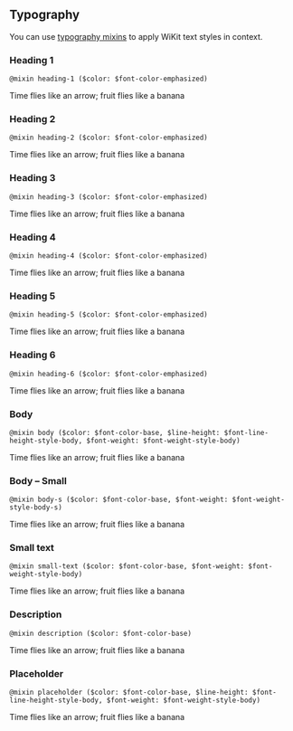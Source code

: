 
<Meta title="Guidelines/Typography" />

## Typography

You can use <a href="https://github.com/wmde/wikit/blob/master/vue-components/src/styles/mixins/Typography.scss">typography mixins</a> to apply WiKit text styles in context.

### Heading 1

`@mixin heading-1 ($color: $font-color-emphasized)`

<Canvas withSource="none">
	<div className="heading-1">Time flies like an arrow; fruit flies like a banana</div>
</Canvas>

### Heading 2

`@mixin heading-2 ($color: $font-color-emphasized)`

<Canvas withSource="none">
	<div className="heading-2">Time flies like an arrow; fruit flies like a banana</div>
</Canvas>

### Heading 3

`@mixin heading-3 ($color: $font-color-emphasized)`

<Canvas withSource="none">
	<div className="heading-3">Time flies like an arrow; fruit flies like a banana</div>
</Canvas>

### Heading 4

`@mixin heading-4 ($color: $font-color-emphasized)`

<Canvas withSource="none">
	<div className="heading-4">Time flies like an arrow; fruit flies like a banana</div>
</Canvas>

### Heading 5

`@mixin heading-5 ($color: $font-color-emphasized)`

<Canvas withSource="none">
	<div className="heading-5">Time flies like an arrow; fruit flies like a banana</div>
</Canvas>

### Heading 6

`@mixin heading-6 ($color: $font-color-emphasized)`

<Canvas withSource="none">
	<div className="heading-6">Time flies like an arrow; fruit flies like a banana</div>
</Canvas>

### Body

`@mixin body ($color: $font-color-base, $line-height: $font-line-height-style-body, $font-weight: $font-weight-style-body)`

<Canvas withSource="none">
	<div className="body">Time flies like an arrow; fruit flies like a banana</div>
</Canvas>

### Body – Small

`@mixin body-s ($color: $font-color-base, $font-weight: $font-weight-style-body-s)`

<Canvas withSource="none">
	<div className="body-s">Time flies like an arrow; fruit flies like a banana</div>
</Canvas>

### Small text

`@mixin small-text ($color: $font-color-base, $font-weight: $font-weight-style-body)`

<Canvas withSource="none">
	<div className="small-text">Time flies like an arrow; fruit flies like a banana</div>
</Canvas>

### Description

`@mixin description ($color: $font-color-base)`

<Canvas withSource="none">
	<div className="description">Time flies like an arrow; fruit flies like a banana</div>
</Canvas>

### Placeholder

`@mixin placeholder ($color: $font-color-base, $line-height: $font-line-height-style-body, $font-weight: $font-weight-style-body)`

<Canvas withSource="none">
	<div className="placeholder">Time flies like an arrow; fruit flies like a banana</div>
</Canvas>
